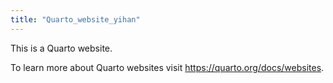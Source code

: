 ```yaml
---
title: "Quarto_website_yihan"
---
```


This is a Quarto website.

To learn more about Quarto websites visit <https://quarto.org/docs/websites>.
